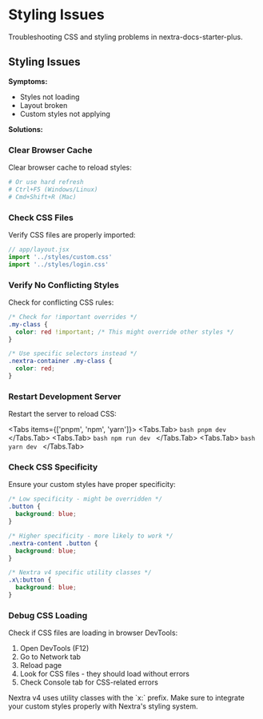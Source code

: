 
# Styling Issues

Troubleshooting CSS and styling problems in nextra-docs-starter-plus.

## Styling Issues

**Symptoms:**
- Styles not loading
- Layout broken
- Custom styles not applying

**Solutions:**

### Clear Browser Cache

Clear browser cache to reload styles:

```bash
# Or use hard refresh
# Ctrl+F5 (Windows/Linux)
# Cmd+Shift+R (Mac)
```

### Check CSS Files

Verify CSS files are properly imported:

```javascript
// app/layout.jsx
import '../styles/custom.css'
import '../styles/login.css'
```

### Verify No Conflicting Styles

Check for conflicting CSS rules:

```css
/* Check for !important overrides */
.my-class {
  color: red !important; /* This might override other styles */
}

/* Use specific selectors instead */
.nextra-container .my-class {
  color: red;
}
```

### Restart Development Server

Restart the server to reload CSS:

<Tabs items={['pnpm', 'npm', 'yarn']}>
  <Tabs.Tab>
    ```bash
    pnpm dev
    ```
  </Tabs.Tab>
  <Tabs.Tab>
    ```bash
    npm run dev
    ```
  </Tabs.Tab>
  <Tabs.Tab>
    ```bash
    yarn dev
    ```
  </Tabs.Tab>
</Tabs>

### Check CSS Specificity

Ensure your custom styles have proper specificity:

```css
/* Low specificity - might be overridden */
.button {
  background: blue;
}

/* Higher specificity - more likely to work */
.nextra-content .button {
  background: blue;
}

/* Nextra v4 specific utility classes */
.x\:button {
  background: blue;
}
```

### Debug CSS Loading

Check if CSS files are loading in browser DevTools:

1. Open DevTools (F12)
2. Go to Network tab
3. Reload page
4. Look for CSS files - they should load without errors
5. Check Console tab for CSS-related errors

<Callout type="warning">
  Nextra v4 uses utility classes with the `x:` prefix. Make sure to integrate your custom styles properly with Nextra's styling system.
</Callout> 